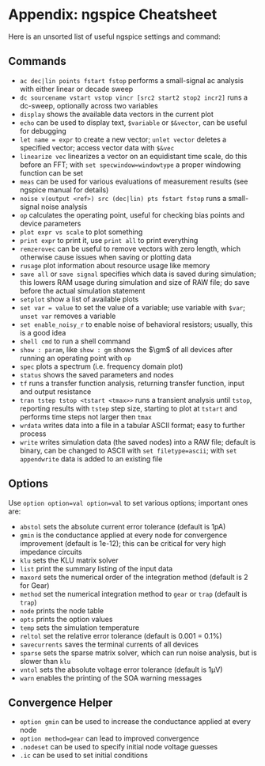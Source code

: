 # Appendix: ngspice Cheatsheet {#sec-ngspice-cheatsheet}

Here is an unsorted list of useful ngspice settings and command:

## Commands

- `ac dec|lin points fstart fstop` performs a small-signal ac analysis with either linear or decade sweep
- `dc sourcename vstart vstop vincr [src2 start2 stop2 incr2]` runs a dc-sweep, optionally across two variables
- `display` shows the available data vectors in the current plot
- `echo` can be used to display text, `$variable` or `$&vector`, can be useful for debugging
- `let name = expr` to create a new vector; `unlet vector` deletes a specified vector; access vector data with `$&vec`
- `linearize vec` linearizes a vector on an equidistant time scale, do this before an FFT; with `set specwindow=windowtype` a proper windowing function can be set
- `meas` can be used for various evaluations of measurement results (see ngspice manual for details)
- `noise v(output <ref>) src (dec|lin) pts fstart fstop` runs a small-signal noise analysis
- `op` calculates the operating point, useful for checking bias points and device parameters
- `plot expr vs scale` to plot something
- `print expr` to print it, use `print all` to print everything
- `remzerovec` can be useful to remove vectors with zero length, which otherwise cause issues when saving or plotting data
- `rusage` plot information about resource usage like memory
- `save all` or `save signal` specifies which data is saved during simulation; this lowers RAM usage during simulation and size of RAW file; do save before the actual simulation statement
- `setplot` show a list of available plots
- `set var = value` to set the value of a variable; use variable with `$var`; `unset var` removes a variable
- `set enable_noisy_r` to enable noise of behavioral resistors; usually, this is a good idea
- `shell cmd` to run a shell command
- `show : param`, like `show : gm` shows the $\gm$ of all devices after running an operating point with `op`
- `spec` plots a spectrum (i.e. frequency domain plot)
- `status` shows the saved parameters and nodes
- `tf` runs a transfer function analysis, returning transfer function, input and output resistance
- `tran tstep tstop <tstart <tmax>>` runs a transient analysis until `tstop`, reporting results with `tstep` step size, starting to plot at `tstart` and performs time steps not larger then `tmax`
- `wrdata` writes data into a file in a tabular ASCII format; easy to further process
- `write` writes simulation data (the saved nodes) into a RAW file; default is binary, can be changed to ASCII with `set filetype=ascii`; with `set appendwrite` data is added to an existing file

## Options

Use `option option=val option=val` to set various options; important ones are:

- `abstol` sets the absolute current error tolerance (default is 1pA)
- `gmin` is the conductance applied at every node for convergence improvement (default is 1e-12); this can be critical for very high impedance circuits
- `klu` sets the KLU matrix solver
- `list` print the summary listing of the input data
- `maxord` sets the numerical order of the integration method (default is 2 for Gear)
- `method` set the numerical integration method to `gear` or `trap` (default is `trap`)
- `node` prints the node table
- `opts` prints the option values
- `temp` sets the simulation temperature
- `reltol` set the relative error tolerance (default is 0.001 = 0.1%)
- `savecurrents` saves the terminal currents of all devices
- `sparse` sets the sparse matrix solver, which can run noise analysis, but is slower than `klu`
- `vntol` sets the absolute voltage error tolerance (default is 1µV)
- `warn` enables the printing of the SOA warning messages

## Convergence Helper

- `option gmin` can be used to increase the conductance applied at every node
- `option method=gear` can lead to improved convergence
- `.nodeset` can be used to specify initial node voltage guesses
- `.ic` can be used to set initial conditions
